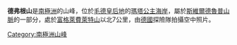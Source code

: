 {{coord|72|13|S|0|47|E|source:GNIS|display=title}}

'''德弗根山'''是[[南極洲|南極洲]]的山峰，位於[[毛德皇后地|毛德皇后地]]的[[瑪塔公主海岸|瑪塔公主海岸]]，屬於[[斯維爾德魯普山脈|斯維爾德魯普山脈]]的一部分，處於[[富格萊費萊特山|富格萊費萊特山]]以北7公里，由[[德國|德國]]探險隊拍攝空中照片。

{{Antarctica-geo-stub}}
[[Category:南極洲山峰|Category:南極洲山峰]]
